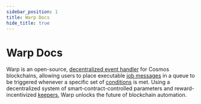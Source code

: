 ```yaml
---
sidebar_position: 1
title: Warp Docs
hide_title: true
---
```



# Warp Docs

Warp is an open-source, [decentralized event handler](./how/overview.mdx) for Cosmos blockchains, allowing users to place executable [job messages](./how/overview.mdx#jobs) in a queue to be triggered whenever a specific set of [conditions](./how/overview.mdx#conditions) is met. Using a decentralized system of smart-contract-controlled parameters and reward-incentivized [keepers](./how/overview.mdx#keepers), Warp unlocks the future of blockchain automation. 


<CardSection cards={homeCards} />

